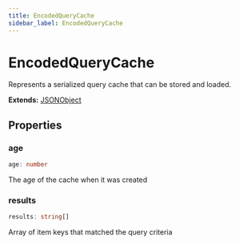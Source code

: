 ```yaml
---
title: EncodedQueryCache
sidebar_label: EncodedQueryCache
---
```


# EncodedQueryCache

Represents a serialized query cache that can be stored and loaded.

**Extends:** [JSONObject](/api/interfaces/jsonobject)

## Properties

### age

```typescript
age: number
```

The age of the cache when it was created

### results

```typescript
results: string[]
```

Array of item keys that matched the query criteria

